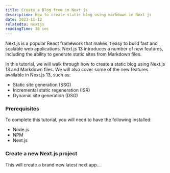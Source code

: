 ```yaml
---
title: Create a Blog from in Next js
description: How to create static blog using markdown in Next js
date: 2023-11-12
relatedto: nextjs
readingTime: 30 sec
---
```



Next.js is a popular React framework that makes it easy to build fast and scalable web applications. Next.js 13 introduces a number of new features, including the ability to generate static sites from Markdown files.

In this tutorial, we will walk through how to create a static blog using Next.js 13 and Markdown files. We will also cover some of the new features available in Next.js 13, such as:

* Static site generation (SSG)
* Incremental static regeneration (ISR)
* Dynamic site generation (DSG)

### Prerequisites
To complete this tutorial, you will need to have the following installed:

* Node.js
* NPM
* Next.js

### Create a new Next.js project
This will create a brand new latest next app...